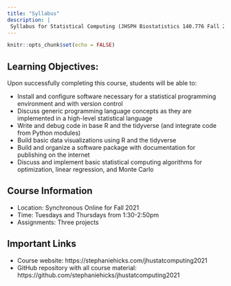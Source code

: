 ```yaml
---
title: "Syllabus"
description: |
 Syllabus for Statistical Computing (JHSPH Biostatistics 140.776 Fall 2021).
---
```


```r
knitr::opts_chunk$set(echo = FALSE)
```

## Learning Objectives:

Upon successfully completing this course, students will be able to:

- Install and configure software necessary for a statistical programming environment and with version control
- Discuss generic programming language concepts as they are implemented in a high-level statistical language
- Write and debug code in base R and the tidyverse (and integrate code from Python modules)
- Build basic data visualizations using R and the tidyverse
- Build and organize a software package with documentation for publishing on the internet
- Discuss and implement basic statistical computing algorithms for optimization, linear regression, and Monte Carlo

## Course Information

- Location: Synchronous Online for Fall 2021
- Time: Tuesdays and Thursdays from 1:30-2:50pm
- Assignments: Three projects

## Important Links

- Course website: https://stephaniehicks.com/jhustatcomputing2021
- GitHub repository with all course material: https://github.com/stephaniehicks/jhustatcomputing2021
